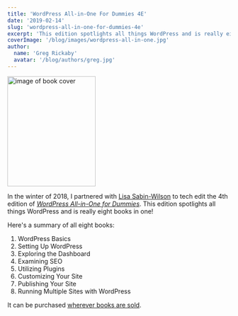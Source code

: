 ```yaml
---
title: 'WordPress All-in-One For Dummies 4E'
date: '2019-02-14'
slug: 'wordpress-all-in-one-for-dummies-4e'
excerpt: 'This edition spotlights all things WordPress and is really eight books in one.'
coverImage: '/blog/images/wordpress-all-in-one.jpg'
author:
  name: 'Greg Rickaby'
  avatar: '/blog/authors/greg.jpg'
---
```


<div className="align-right">
  <a href="https://amzn.to/37MMDLp">
    <Image
      alt="image of book cover"
      height="249"
      src="/blog/images/wordpress-all-in-one.jpg"
      width="199"
    />
  </a>
</div>

In the winter of 2018, I partnered with [Lisa Sabin-Wilson](https://lisasabin-wilson.com/) to tech edit the 4th edition of [_WordPress All-in-One for Dummies_](https://amzn.to/37MMDLp). This edition spotlights all things WordPress and is really eight books in one!

Here's a summary of all eight books:

1. WordPress Basics
2. Setting Up WordPress
3. Exploring the Dashboard
4. Examining SEO
5. Utilizing Plugins
6. Customizing Your Site
7. Publishing Your Site
8. Running Multiple Sites with WordPress

It can be purchased [wherever books are sold](https://amzn.to/37MMDLp).
